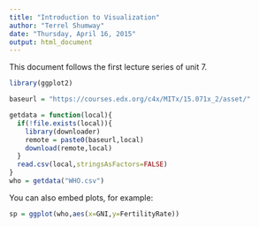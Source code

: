 ```yaml
---
title: "Introduction to Visualization"
author: "Terrel Shumway"
date: "Thursday, April 16, 2015"
output: html_document
---
```


This document follows the first lecture series of unit 7.

```r
library(ggplot2)

baseurl = "https://courses.edx.org/c4x/MITx/15.071x_2/asset/"

getdata = function(local){
  if(!file.exists(local)){
    library(downloader)
    remote = paste0(baseurl,local)
    download(remote,local)
  }
  read.csv(local,stringsAsFactors=FALSE)
}
who = getdata("WHO.csv")


```

You can also embed plots, for example:

```r
sp = ggplot(who,aes(x=GNI,y=FertilityRate))

```

